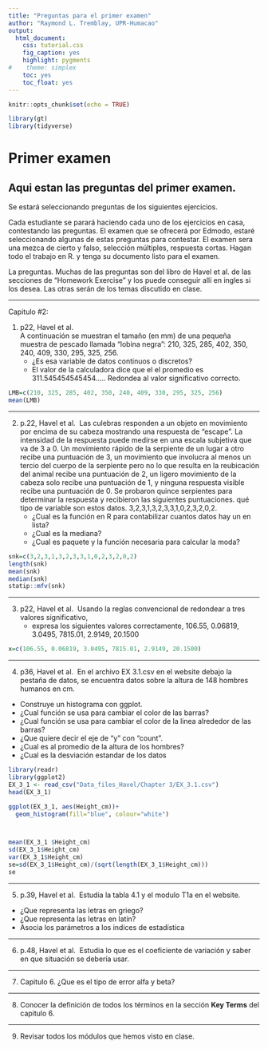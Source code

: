 ```yaml
---
title: "Preguntas para el primer examen"
author: "Raymond L. Tremblay, UPR-Humacao"
output:
  html_document:
    css: tutorial.css
    fig_caption: yes
    highlight: pygments
#    theme: simplex
    toc: yes
    toc_float: yes
---
```


```r
knitr::opts_chunk$set(echo = TRUE)
```

```r
library(gt)
library(tidyverse)
```



# Primer examen

## Aqui estan las preguntas del primer examen. 

Se estará seleccionando preguntas de los siguientes ejercicios.

Cada estudiante se parará haciendo cada uno de los ejercicios en casa, contestando las preguntas.  El examen que se ofrecerá por Edmodo, estaré seleccionando algunas de estas preguntas para contestar.  El examen sera una mezca de cierto y falso, selección múltiples, respuesta cortas.  Hagan todo el trabajo en R. y tenga su documento listo para el examen.  

La preguntas. Muchas de las preguntas son del libro de Havel et al. de las secciones de  "Homework Exercise" y los puede conseguir allí en ingles si los desea. Las otras serán de los temas discutido en clase.    


***

Capitulo #2:

1. p22, Havel et al.  
  A continuación se muestran el tamaño (en mm) de una pequeña muestra de pescado llamada "lobina negra": 210, 325, 285, 402, 350, 240, 409, 330, 295, 325, 256.
    - ¿Es esa variable de datos continuos o discretos?
    - El valor de la calculadora dice que el el promedio es 311.545454545454..... Redondea al valor significativo correcto. 


```r
LMB=c(210, 325, 285, 402, 350, 240, 409, 330, 295, 325, 256)
mean(LMB)
```

***


2. p.22, Havel et al. 
   Las culebras responden a un objeto en movimiento por encima de su cabeza mostrando una respuesta de "escape". La intensidad de la respuesta puede medirse en una escala subjetiva que va de 3 a 0. Un movimiento rápido de la serpiente de un lugar a otro recibe una puntuación de 3, un movimiento que involucra al menos un tercio del cuerpo de la serpiente pero no lo que resulta en la reubicación del animal recibe una puntuación de 2, un ligero movimiento de la cabeza solo recibe una puntuación de 1, y ninguna respuesta visible recibe una puntuación de 0. Se probaron quince serpientes para determinar la respuesta y recibieron las siguientes puntuaciones. qué tipo de variable son estos datos. 3,2,3,1,3,2,3,3,1,0,2,3,2,0,2.
   - ¿Cual es la función en R para contabilizar cuantos datos hay un en lista?
   - ¿Cual es la mediana?
   - ¿Cual es paquete y la función necesaria para calcular la moda?

  
```r
snk=c(3,2,3,1,3,2,3,3,1,0,2,3,2,0,2)
length(snk)
mean(snk)
median(snk)
statip::mfv(snk)
```


***
3. p22, Havel et al. 
  Usando la reglas convencional de redondear a tres valores significativo, 
   - expresa los siguientes valores correctamente, 106.55, 0.06819, 3.0495, 7815.01, 2.9149, 20.1500

```r
x=c(106.55, 0.06819, 3.0495, 7815.01, 2.9149, 20.1500)

```


***
4. p36, Havel et al. 
  En el archivo EX 3.1.csv en el website debajo la pestaña de datos, se encuentra datos sobre la altura de 148 hombres humanos en cm.  
  -  Construye un histograma con ggplot. 
  - ¿Cual función se usa para cambiar el color de las barras?
  - ¿Cual función se usa para cambiar el color de la linea alrededor de las barras?
  - ¿Que quiere decir el eje de "y" con "count".
  - ¿Cual es al promedio de la altura de los hombres?
  - ¿Cual es la desviación estandar de los datos

  
```r
library(readr)
library(ggplot2)
EX_3_1 <- read_csv("Data_files_Havel/Chapter 3/EX_3.1.csv")
head(EX_3_1)

ggplot(EX_3_1, aes(Height_cm))+
  geom_histogram(fill="blue", colour="white")



mean(EX_3_1 $Height_cm)
sd(EX_3_1$Height_cm)
var(EX_3_1$Height_cm)
se=sd(EX_3_1$Height_cm)/(sqrt(length(EX_3_1$Height_cm)))
se
```
  
***

5. p.39, Havel et al. 
 Estudia la tabla 4.1 y el modulo T1a en el website.  
  - ¿Que representa las letras en griego?  
  - ¿Que representa las letras en latín?
  - Asocia los parámetros a los indices de estadística
  
***  
  
6. p.48, Havel et al. 
  Estudia lo que es el coeficiente de variación y saber en que situación se debería usar.

***  
7. Capitulo 6.
  ¿Que es el tipo de error alfa y beta?

***  
8. Conocer la definición de todos los términos en la sección **Key Terms** del capitulo 6.


***
9. Revisar todos los módulos que hemos visto en clase. 


  
  
